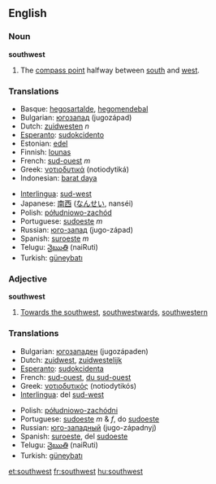 ==English==
===Noun===
'''southwest'''

# The [[compass point]] halfway between [[south]] and [[west]].

===Translations===
{{top}}
*Basque: [[hegosartalde]], [[hegomendebal]]
*Bulgarian: [[югозапад]] (jugozápad) {{m}}
*Dutch: [[zuidwesten]] ''n''
*[[Esperanto]]: [[sudokcidento]]
*Estonian: [[edel]]
*Finnish: [[lounas]]
*French: [[sud-ouest]] ''m''
*Greek: [[νοτιοδυτικά]] (notiodytiká)
*Indonesian: [[barat daya]]
{{mid}}
*[[Interlingua]]: [[sud-west]]
*Japanese: [[南西]] ([[なんせい]], nanséi)
*Polish: [[półudniowo-zachód]]
*Portuguese: [[sudoeste]] ''m''
*Russian: [[юго-запад]] (jugo-západ) {{m}}
*Spanish: [[suroeste]] ''m''
*Telugu: [[నైఋతి]] (naiRuti)
*Turkish: [[güneybatı]]
{{bottom}}

===Adjective===
'''southwest'''

#[[Towards the southwest]], [[southwestward]]s, [[southwestern]]

===Translations===
{{top}}
*Bulgarian: [[югозападен]] (jugozápaden) {{m}}
*Dutch: [[zuidwest]], [[zuidwestelijk]]
*[[Esperanto]]: [[sudokcidenta]]
*French: [[sud-ouest]], [[du sud-ouest]]
*Greek: [[νοτιοδυτικός]] (notiodytikós)
*[[Interlingua]]: del [[sud-west]]
{{mid}}
*Polish: [[półudniowo-zachódni]]
*Portuguese: [[sudoeste]] ''m'' & ''f'', do [[sudoeste]]
*Russian: [[юго-западный]] (jugo-západnyj)
*Spanish: [[suroeste]], del [[sudoeste]]
*Telugu: [[నైఋతి]] (naiRuti)
*Turkish: [[güneybatı]]
{{bottom}}

[[et:southwest]]
[[fr:southwest]]
[[hu:southwest]]